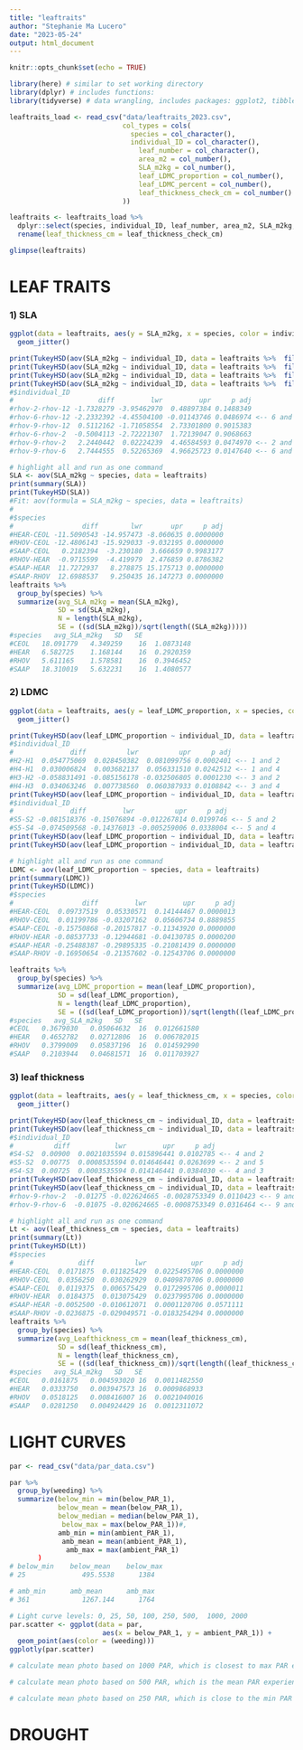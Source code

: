 ```yaml
---
title: "leaftraits"
author: "Stephanie Ma Lucero"
date: "2023-05-24"
output: html_document
---
```


```r
knitr::opts_chunk$set(echo = TRUE)
```

```r

library(here) # similar to set working directory
library(dplyr) # includes functions:
library(tidyverse) # data wrangling, includes packages: ggplot2, tibble, tidyr, rear, purrr, stringr, forcats

```

```r

leaftraits_load <- read_csv("data/leaftraits_2023.csv", 
                            col_types = cols(
                              species = col_character(), 
                              individual_ID = col_character(),
                                leaf_number = col_character(),
                                area_m2 = col_number(),
                                SLA_m2kg = col_number(),
                                leaf_LDMC_proportion = col_number(),
                                leaf_LDMC_percent = col_number(),
                                leaf_thickness_check_cm = col_number()
                            ))

leaftraits <- leaftraits_load %>% 
  dplyr::select(species, individual_ID, leaf_number, area_m2, SLA_m2kg, leaf_LDMC_proportion, leaf_LDMC_percent, leaf_thickness_check_cm) %>% 
  rename(leaf_thickness_cm = leaf_thickness_check_cm)

glimpse(leaftraits)
```
# LEAF TRAITS
### 1) SLA
```r

ggplot(data = leaftraits, aes(y = SLA_m2kg, x = species, color = individual_ID)) + 
  geom_jitter()

print(TukeyHSD(aov(SLA_m2kg ~ individual_ID, data = leaftraits %>%  filter(species =="HEAR")))) # leaf sla is similar between individuals
print(TukeyHSD(aov(SLA_m2kg ~ individual_ID, data = leaftraits %>%  filter(species =="SAAP")))) # leaf sla is similar between individuals
print(TukeyHSD(aov(SLA_m2kg ~ individual_ID, data = leaftraits %>%  filter(species =="CEOL")))) # leaf sla is similar between individuals
print(TukeyHSD(aov(SLA_m2kg ~ individual_ID, data = leaftraits %>%  filter(species =="RHOV")))) # leaf sla is NOT similar between RHOV individuals
#$individual_ID
#                     diff         lwr         upr     p adj
#rhov-2-rhov-12 -1.7328279 -3.95462970  0.48897384 0.1488349
#rhov-6-rhov-12 -2.2332392 -4.45504100 -0.01143746 0.0486974 <-- 6 and 12
#rhov-9-rhov-12  0.5112162 -1.71058554  2.73301800 0.9015383
#rhov-6-rhov-2  -0.5004113 -2.72221307  1.72139047 0.9068663
#rhov-9-rhov-2   2.2440442  0.02224239  4.46584593 0.0474970 <-- 2 and 9
#rhov-9-rhov-6   2.7444555  0.52265369  4.96625723 0.0147640 <-- 6 and 9

# highlight all and run as one command
SLA <- aov(SLA_m2kg ~ species, data = leaftraits)
print(summary(SLA))
print(TukeyHSD(SLA))
#Fit: aov(formula = SLA_m2kg ~ species, data = leaftraits)
#
#$species
#                 diff        lwr       upr     p adj
#HEAR-CEOL -11.5090543 -14.957473 -8.060635 0.0000000
#RHOV-CEOL -12.4806143 -15.929033 -9.032195 0.0000000
#SAAP-CEOL   0.2182394  -3.230180  3.666659 0.9983177
#RHOV-HEAR  -0.9715599  -4.419979  2.476859 0.8786382
#SAAP-HEAR  11.7272937   8.278875 15.175713 0.0000000
#SAAP-RHOV  12.6988537   9.250435 16.147273 0.0000000
leaftraits %>%  
  group_by(species) %>% 
  summarize(avg_SLA_m2kg = mean(SLA_m2kg), 
            SD = sd(SLA_m2kg),
            N = length(SLA_m2kg), 
            SE = ((sd(SLA_m2kg))/sqrt(length((SLA_m2kg)))))
#species   avg_SLA_m2kg   SD   SE
#CEOL	18.091779	4.349259	16	1.0873148
#HEAR	6.582725	1.168144	16	0.2920359
#RHOV	5.611165	1.578581	16	0.3946452
#SAAP	18.310019	5.632231	16	1.4080577
```
### 2) LDMC 
```r

ggplot(data = leaftraits, aes(y = leaf_LDMC_proportion, x = species, color = individual_ID)) + 
  geom_jitter()

print(TukeyHSD(aov(leaf_LDMC_proportion ~ individual_ID, data = leaftraits %>%  filter(species =="HEAR")))) # ldmc is not similar
#$individual_ID
#              diff          lwr          upr     p adj
#H2-H1  0.054775069  0.028450382  0.081099756 0.0002401 <-- 1 and 2
#H4-H1  0.030006824  0.003682137  0.056331510 0.0242512 <-- 1 and 4
#H3-H2 -0.058831491 -0.085156178 -0.032506805 0.0001230 <-- 3 and 2
#H4-H3  0.034063246  0.007738560  0.060387933 0.0108842 <-- 3 and 4
print(TukeyHSD(aov(leaf_LDMC_proportion ~ individual_ID, data = leaftraits %>%  filter(species =="SAAP")))) # leaf ldmc is not similar
#$individual_ID
#              diff         lwr          upr     p adj
#S5-S2 -0.081518376 -0.15076894 -0.012267814 0.0199746 <-- 5 and 2
#S5-S4 -0.074509568 -0.14376013 -0.005259006 0.0338004 <-- 5 and 4
print(TukeyHSD(aov(leaf_LDMC_proportion ~ individual_ID, data = leaftraits %>%  filter(species =="CEOL")))) # leaf ldmc is similar between individuals
print(TukeyHSD(aov(leaf_LDMC_proportion ~ individual_ID, data = leaftraits %>%  filter(species =="RHOV")))) # RHOV 9 and 2 are not the same

# highlight all and run as one command
LDMC <- aov(leaf_LDMC_proportion ~ species, data = leaftraits)
print(summary(LDMC))
print(TukeyHSD(LDMC))
#$species
#                 diff         lwr         upr     p adj
#HEAR-CEOL  0.09737519  0.05330571  0.14144467 0.0000013
#RHOV-CEOL  0.01199786 -0.03207162  0.05606734 0.8889855
#SAAP-CEOL -0.15750868 -0.20157817 -0.11343920 0.0000000
#RHOV-HEAR -0.08537733 -0.12944681 -0.04130785 0.0000200
#SAAP-HEAR -0.25488387 -0.29895335 -0.21081439 0.0000000
#SAAP-RHOV -0.16950654 -0.21357602 -0.12543706 0.0000000

leaftraits %>%  
  group_by(species) %>% 
  summarize(avg_LDMC_proportion = mean(leaf_LDMC_proportion), 
            SD = sd(leaf_LDMC_proportion),
            N = length(leaf_LDMC_proportion), 
            SE = ((sd(leaf_LDMC_proportion))/sqrt(length((leaf_LDMC_proportion)))))
#species   avg_SLA_m2kg   SD   SE
#CEOL	0.3679030	0.05064632	16	0.012661580
#HEAR	0.4652782	0.02712806	16	0.006782015
#RHOV	0.3799009	0.05837196	16	0.014592990
#SAAP	0.2103944	0.04681571	16	0.011703927
```
### 3) leaf thickness  
```r

ggplot(data = leaftraits, aes(y = leaf_thickness_cm, x = species, color = individual_ID)) + 
  geom_jitter()

print(TukeyHSD(aov(leaf_thickness_cm ~ individual_ID, data = leaftraits %>%  filter(species =="HEAR")))) # leaf thickness is similar among leaves
print(TukeyHSD(aov(leaf_thickness_cm ~ individual_ID, data = leaftraits %>%  filter(species =="SAAP")))) # leaf thickness is not similar among the four leaves
#$individual_ID
#          diff           lwr         upr     p adj
#S4-S2  0.00900  0.0021035594 0.015896441 0.0102785 <-- 4 and 2
#S5-S2  0.00775  0.0008535594 0.014646441 0.0263699 <-- 2 and 5 
#S4-S3  0.00725  0.0003535594 0.014146441 0.0384030 <-- 4 and 3
print(TukeyHSD(aov(leaf_thickness_cm ~ individual_ID, data = leaftraits %>%  filter(species =="CEOL")))) # leaf thickness is similar among leaves
print(TukeyHSD(aov(leaf_thickness_cm ~ individual_ID, data = leaftraits %>%  filter(species =="RHOV")))) # leaf thickness is not similar among the four leaves
#rhov-9-rhov-2  -0.01275 -0.022624665 -0.0028753349 0.0110423 <-- 9 and 2
#rhov-9-rhov-6  -0.01075 -0.020624665 -0.0008753349 0.0316464 <-- 9 and 6

# highlight all and run as one command
Lt <- aov(leaf_thickness_cm ~ species, data = leaftraits)
print(summary(Lt))
print(TukeyHSD(Lt))
#$species
#                diff          lwr           upr     p adj
#HEAR-CEOL  0.0171875  0.011825429  0.0225495706 0.0000000
#RHOV-CEOL  0.0356250  0.030262929  0.0409870706 0.0000000
#SAAP-CEOL  0.0119375  0.006575429  0.0172995706 0.0000011
#RHOV-HEAR  0.0184375  0.013075429  0.0237995706 0.0000000
#SAAP-HEAR -0.0052500 -0.010612071  0.0001120706 0.0571111
#SAAP-RHOV -0.0236875 -0.029049571 -0.0183254294 0.0000000
leaftraits %>%  
  group_by(species) %>% 
  summarize(avg_Leafthickness_cm = mean(leaf_thickness_cm), 
            SD = sd(leaf_thickness_cm),
            N = length(leaf_thickness_cm), 
            SE = ((sd(leaf_thickness_cm))/sqrt(length((leaf_thickness_cm)))))
#species   avg_SLA_m2kg   SD   SE
#CEOL	0.0161875	0.004593020	16	0.0011482550
#HEAR	0.0333750	0.003947573	16	0.0009868933
#RHOV	0.0518125	0.008416007	16	0.0021040016
#SAAP	0.0281250	0.004924429	16	0.0012311072
```

# LIGHT CURVES
```r

par <- read_csv("data/par_data.csv")

par %>%  
  group_by(weeding) %>% 
  summarize(below_min = min(below_PAR_1), 
            below_mean = mean(below_PAR_1), 
            below_median = median(below_PAR_1),
             below_max = max(below_PAR_1))#,
            amb_min = min(ambient_PAR_1), 
             amb_mean = mean(ambient_PAR_1),
              amb_max = max(ambient_PAR_1)
       )
# below_min    below_mean    below_max
# 25	          495.5538	    1384	

# amb_min      amb_mean      amb_max
# 361	          1267.144	    1764

# Light curve levels: 0, 25, 50, 100, 250, 500,  1000, 2000
par.scatter <- ggplot(data = par, 
                       aes(x = below_PAR_1, y = ambient_PAR_1)) +
  geom_point(aes(color = (weeding))) 
ggplotly(par.scatter)

# calculate mean photo based on 1000 PAR, which is closest to max PAR experienced by seedlings.

# calculate mean photo based on 500 PAR, which is the mean PAR experienced by seedlings.

# calculate mean photo based on 250 PAR, which is close to the min PAR experienced by seedlings.

```


# DROUGHT
```r

```

